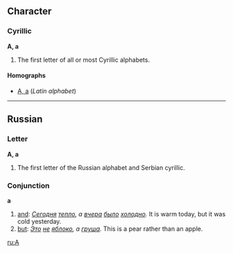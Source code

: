 ==Character==
===Cyrillic===
'''А, а'''

#The first letter of all or most Cyrillic alphabets.

====Homographs====
*[[a|A, a]] (''Latin alphabet'')

----

== Russian ==
<!-- pronunciation of letter / letter's name -->
=== Letter ===
'''А, а'''

#The first letter of the Russian alphabet and Serbian cyrillic.

=== Conjunction ===
'''а'''

# [[and]]: ''[[Сегодня]] [[тепло]], а [[вчера]] [[было]] [[холодно]].'' It is warm today, but it was cold yesterday.
# [[but]]: ''[[Это]] [[не]] [[яблоко]], а [[груша]].'' This is a pear rather than an apple.

[[ru:А]]